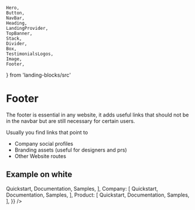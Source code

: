     Hero,
    Button,
    NavBar,
    Heading,
    LandingProvider,
    TopBanner,
    Stack,
    Divider,
    Box,
    TestimonialsLogos,
    Image,
    Footer,
} from 'landing-blocks/src'

# Footer

The footer is essential in any website, it adds useful links that should not be in the navbar but are still necessary for certain users.

Usually you find links that point to
-   Company social profiles
-   Branding assets (useful for designers and prs)
-   Other Website routes

## Example on white



<Playground iframe>
    <LandingProvider primary='#FF593D'>
        <Footer
            businessName='Prismic'
            columns={{
                Developers: [
                    <a>Quickstart</a>,
                    <a>Documentation</a>,
                    <a>Samples</a>,
                ],
                Company: [
                    <a>Quickstart</a>,
                    <a>Documentation</a>,
                    <a>Samples</a>,
                ],
                Product: [
                    <a>Quickstart</a>,
                    <a>Documentation</a>,
                    <a>Samples</a>,
                ],
            }}
        />
    </LandingProvider>
</Playground>

